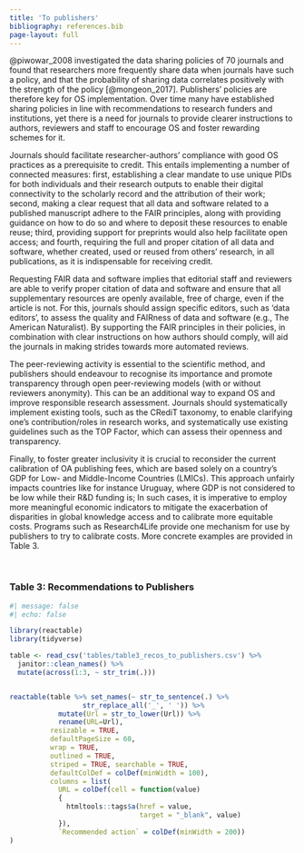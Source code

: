 ```yaml
---
title: 'To publishers'
bibliography: references.bib
page-layout: full
---
```


@piwowar_2008 investigated the data sharing policies of 70 journals and found that researchers more frequently share data when journals have such a policy, and that the probability of sharing data correlates positively with the strength of the policy [@mongeon_2017]. Publishers' policies are therefore key for OS implementation. Over time many have established sharing policies in line with recommendations to research funders and institutions, yet there is a need for journals to provide clearer instructions to authors, reviewers and staff to encourage OS and foster rewarding schemes for it.

Journals should facilitate researcher-authors' compliance with good OS practices as a prerequisite to credit. This entails implementing a number of connected measures: first, establishing a clear mandate to use unique PIDs for both individuals and their research outputs to enable their digital connectivity to the scholarly record and the attribution of their work; second, making a clear request that all data and software related to a published manuscript adhere to the FAIR principles, along with providing guidance on how to do so and where to deposit these resources to enable reuse; third, providing support for preprints would also help facilitate open access; and fourth, requiring the full and proper citation of all data and software, whether created, used or reused from others' research, in all publications, as it is indispensable for receiving credit. 

Requesting FAIR data and software implies that editorial staff and reviewers are able to verify proper citation of data and software and ensure that all supplementary resources are openly available, free of charge, even if the article is not. For this, journals should assign specific editors, such as 'data editors', to assess the quality and FAIRness of data and software (e.g., The American Naturalist). By supporting the FAIR principles in their policies, in combination with clear instructions on how authors should comply, will aid the journals in making strides towards more automated reviews.

The peer-reviewing activity is essential to the scientific method, and publishers should endeavour to recognise its importance and promote transparency through open peer-reviewing models (with or without reviewers anonymity). This can be an additional way to expand OS and improve responsible research assessment. Journals should systematically implement existing tools, such as the CRediT taxonomy, to enable clarifying one's contribution/roles in research works, and systematically use existing guidelines such as the TOP Factor, which can assess their openness and transparency.

Finally, to foster greater inclusivity it is crucial to reconsider the current calibration of OA publishing fees, which are based solely on a country's GDP for Low- and Middle-Income Countries (LMICs). This approach unfairly impacts countries like for instance Uruguay, where GDP is not considered to be low while their R&D funding is; In such cases, it is imperative to employ more meaningful economic indicators  to mitigate the exacerbation of disparities in global knowledge access and to calibrate more equitable costs. Programs such as Research4Life provide one mechanism for use by publishers to try  to calibrate costs. More concrete examples are provided in Table 3. 


<br>

### Table 3: Recommendations to Publishers

```r
#| message: false
#| echo: false

library(reactable)
library(tidyverse)

table <- read_csv('tables/table3_recos_to_publishers.csv') %>% 
  janitor::clean_names() %>% 
  mutate(across(1:3, ~ str_trim(.)))


reactable(table %>% set_names(~ str_to_sentence(.) %>%
                  str_replace_all('_', ' ')) %>% 
            mutate(Url = str_to_lower(Url)) %>% 
            rename(URL=Url), 
          resizable = TRUE,
          defaultPageSize = 60,
          wrap = TRUE,
          outlined = TRUE,
          striped = TRUE, searchable = TRUE,
          defaultColDef = colDef(minWidth = 100),
          columns = list(
            URL = colDef(cell = function(value) 
            { 
              htmltools::tags$a(href = value,
                                target = "_blank", value)
            }),
            `Recommended action` = colDef(minWidth = 200))
)
```


